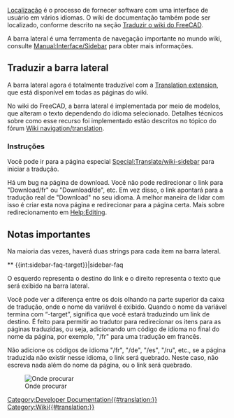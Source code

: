 <languages/>
[[Localisation/pt-br|Localização]] é o processo de fornecer software com uma interface de usuário em vários idiomas.
O wiki de documentação também pode ser localizado, conforme descrito na seção [[Localisation/pt-br#Translate_the_FreeCAD_wiki|Traduzir o wiki do FreeCAD]].

A barra lateral é uma ferramenta de navegação importante no mundo wiki, consulte [http://www.mediawiki.org/wiki/Manual:Interface/Sidebar Manual:Interface/Sidebar] para obter mais informações.

<span id="Translate_the_sidebar"></span>
==Traduzir a barra lateral==

A barra lateral agora é totalmente traduzível com a [http://www.mediawiki.org/wiki/Help:Extension:Translate Translation extension], que está disponível em todas as páginas do wiki.

<div class="mw-translate-fuzzy">
No wiki do FreeCAD, a barra lateral é implementada por meio de modelos, que alteram o texto dependendo do idioma selecionado.
Detalhes técnicos sobre como esse recurso foi implementado estão descritos no tópico do fórum [http://forum.freecadweb.org/viewtopic.php?f=21&t=9687&start=10#p80441 Wiki navigation/translation].
</div>

<span id="Instructions"></span>
===Instruções===

Você pode ir para a página especial [[Special:Translate/wiki-sidebar]] para iniciar a tradução.

Há um bug na página de download. Você não pode redirecionar o link para "Download/fr" ou "Download/de", etc. Em vez disso, o link apontará para a tradução real de "Download" no seu idioma.
A melhor maneira de lidar com isso é criar esta nova página e redirecionar para a página certa. Mais sobre redirecionamento em [[Help:Editing]].

<span id="Important_notes"></span>
==Notas importantes==

Na maioria das vezes, haverá duas strings para cada item na barra lateral.

 <div lang="en" dir="ltr" class="mw-content-ltr">
<nowiki>** {{int:sidebar-faq-target}}|sidebar-faq</nowiki>
</div>

O esquerdo representa o destino do link e o direito representa o texto que será exibido na barra lateral.

Você pode ver a diferença entre os dois olhando na parte superior da caixa de tradução, onde o nome da variável é exibido.
Quando o nome da variável termina com “-target”, significa que você estará traduzindo um link de destino. É feito para permitir ao tradutor
para redirecionar os itens para as páginas traduzidas, ou seja, adicionando um código de idioma no final do nome da página, por exemplo, "/fr" para uma tradução em francês.

Não adicione os códigos de idioma "/fr", "/de", "/es", "/ru", etc., se a página traduzida não existir nesse idioma, o link será quebrado.
Neste caso, não escreva nada além do nome da página, ou o link será quebrado.

[[File:Translate-sidebar-instruction.png|left|Onde procurar]]

[[Category:Developer Documentation{{#translation:}}]]
[[Category:Wiki{{#translation:}}]]
{{clear}}